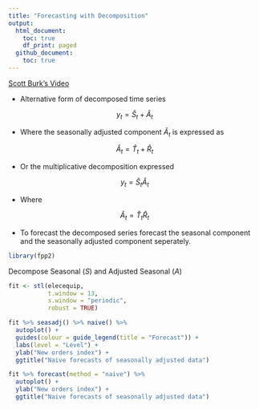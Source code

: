 ```yaml
---
title: "Forecasting with Decomposition"
output:
  html_document:
    toc: true
    df_print: paged
  github_document:
    toc: true
---
```


[Scott Burk's Video](https://www.youtube.com/watch?v=IDjCSDegtGY&list=PLX-TyAzMwGs-I3i5uiCin37VFMSy4c50F&index=13)

* Alternative form of decomposed time series

$$y_t=\hat{S}_t+\hat{A}_t$$

* Where the seasonally adjusted component $\hat{A}_t$ is expressed as 

$$\hat{A}_t=\hat{T}_t+\hat{R}_t$$

* Or the multiplicative decomposition expressed

$$y_t=\hat{S}_t\hat{A}_t$$

* Where

$$\hat{A}_t=\hat{T}_t\hat{R}_t$$

* To forecast the decomposed series forecast the seasonal component and the seasonally adjusted component seperately.

```r
library(fpp2)
```

Decompose Seasonal ($S$) and Adjusted Seasonal ($A$)

```r
fit <- stl(elecequip,
           t.window = 13,
           s.window = "periodic",
           robust = TRUE)

fit %>% seasadj() %>% naive() %>%
  autoplot() +
  guides(colour = guide_legend(title = "Forecast")) +
  labs(level = "Level") +
  ylab("New orders index") +
  ggtitle("Naive forecasts of seasonally adjusted data")
```

```r
fit %>% forecast(method = "naive") %>%
  autoplot() +
  ylab("New orders index") +
  ggtitle("Naive forecasts of seasonally adjusted data")
```













